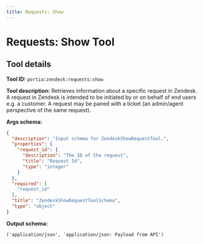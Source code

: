 ```yaml
---
title: Requests: Show
---
```

<!-- WARNING: This file is auto-generated by generate_tool_docs.py. Do not edit manually. -->


# Requests: Show Tool

<Intro />

## Tool details
**Tool ID:** `portia:zendesk:requests:show`

**Tool description:** Retrieves information about a specific request in Zendesk. A request in Zendesk is intended to be initiated by or on behalf of end users e.g. a customer. A request may be paired with a ticket (an admin/agent perspective of the same request). 

**Args schema:**
```json
{
  "description": "Input schema for ZendeskShowRequestTool.",
  "properties": {
    "request_id": {
      "description": "The ID of the request",
      "title": "Request Id",
      "type": "integer"
    }
  },
  "required": [
    "request_id"
  ],
  "title": "ZendeskShowRequestToolSchema",
  "type": "object"
}
```

**Output schema:**
```
('application/json', 'application/json: Payload from API')
```
